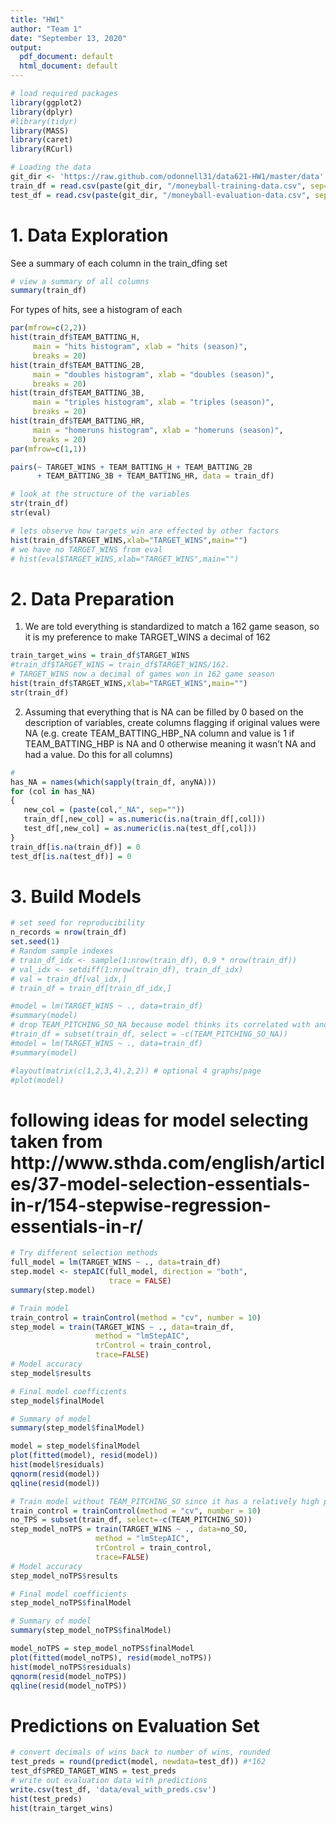 ```yaml
---
title: "HW1"
author: "Team 1"
date: "September 13, 2020"
output:
  pdf_document: default
  html_document: default
---
```


```r
# load required packages
library(ggplot2)
library(dplyr)
#library(tidyr)
library(MASS)
library(caret)
library(RCurl)
```

```r
# Loading the data
git_dir <- 'https://raw.github.com/odonnell31/data621-HW1/master/data'
train_df = read.csv(paste(git_dir, "/moneyball-training-data.csv", sep=""))
test_df = read.csv(paste(git_dir, "/moneyball-evaluation-data.csv", sep = ""))
```

# 1. Data Exploration

See a summary of each column in the train_dfing set
```r
# view a summary of all columns
summary(train_df)
```

For types of hits, see a histogram of each
```r
par(mfrow=c(2,2))
hist(train_df$TEAM_BATTING_H,
     main = "hits histogram", xlab = "hits (season)",
     breaks = 20)
hist(train_df$TEAM_BATTING_2B,
     main = "doubles histogram", xlab = "doubles (season)",
     breaks = 20)
hist(train_df$TEAM_BATTING_3B,
     main = "triples histogram", xlab = "triples (season)",
     breaks = 20)
hist(train_df$TEAM_BATTING_HR,
     main = "homeruns histogram", xlab = "homeruns (season)",
     breaks = 20)
par(mfrow=c(1,1))
```

```r
pairs(~ TARGET_WINS + TEAM_BATTING_H + TEAM_BATTING_2B
      + TEAM_BATTING_3B + TEAM_BATTING_HR, data = train_df)
```
```r
# look at the structure of the variables
str(train_df)
str(eval)
```

```r
# lets observe how targets_win are effected by other factors
hist(train_df$TARGET_WINS,xlab="TARGET_WINS",main="")
# we have no TARGET_WINS from eval
# hist(eval$TARGET_WINS,xlab="TARGET_WINS",main="")
```



# 2. Data Preparation

1. We are told everything is standardized to match a 162 game season, so it is my preference to make TARGET_WINS a decimal of 162
```r
train_target_wins = train_df$TARGET_WINS
#train_df$TARGET_WINS = train_df$TARGET_WINS/162.
# TARGET_WINS now a decimal of games won in 162 game season
hist(train_df$TARGET_WINS,xlab="TARGET_WINS",main="")
str(train_df)
```

2. Assuming that everything that is NA can be filled by 0 based on the description of variables, create columns flagging if original values were NA (e.g. create TEAM_BATTING_HBP_NA column and value is 1 if TEAM_BATTING_HBP is NA and 0 otherwise meaning it wasn't NA and had a value. Do this for all columns)
```r
# 
has_NA = names(which(sapply(train_df, anyNA)))
for (col in has_NA)
{
   new_col = (paste(col,"_NA", sep=""))
   train_df[,new_col] = as.numeric(is.na(train_df[,col]))
   test_df[,new_col] = as.numeric(is.na(test_df[,col]))
}
train_df[is.na(train_df)] = 0
test_df[is.na(test_df)] = 0
```

# 3. Build Models
```r
# set seed for reproducibility
n_records = nrow(train_df)
set.seed(1)
# Random sample indexes
# train_df_idx <- sample(1:nrow(train_df), 0.9 * nrow(train_df))
# val_idx <- setdiff(1:nrow(train_df), train_df_idx)
# val = train_df[val_idx,]
# train_df = train_df[train_df_idx,]
```

```r
#model = lm(TARGET_WINS ~ ., data=train_df)
#summary(model)
# drop TEAM_PITCHING_SO_NA because model thinks its correlated with another var
#train_df = subset(train_df, select = -c(TEAM_PITCHING_SO_NA))
#model = lm(TARGET_WINS ~ ., data=train_df)
#summary(model)
```

```r
#layout(matrix(c(1,2,3,4),2,2)) # optional 4 graphs/page
#plot(model)
```

# following ideas for model selecting taken from http://www.sthda.com/english/articles/37-model-selection-essentials-in-r/154-stepwise-regression-essentials-in-r/
```r
# Try different selection methods
full_model = lm(TARGET_WINS ~ ., data=train_df)
step.model <- stepAIC(full_model, direction = "both", 
                      trace = FALSE)
summary(step.model)
```

```r
# Train model
train_control = trainControl(method = "cv", number = 10)
step_model = train(TARGET_WINS ~ ., data=train_df,
                   method = "lmStepAIC",
                   trControl = train_control,
                   trace=FALSE)
# Model accuracy
step_model$results

# Final model coefficients
step_model$finalModel

# Summary of model
summary(step_model$finalModel)
```

```r
model = step_model$finalModel
plot(fitted(model), resid(model))
hist(model$residuals)
qqnorm(resid(model))
qqline(resid(model))
```


```r
# Train model without TEAM_PITCHING_SO since it has a relatively high p-value
train_control = trainControl(method = "cv", number = 10)
no_TPS = subset(train_df, select=-c(TEAM_PITCHING_SO))
step_model_noTPS = train(TARGET_WINS ~ ., data=no_SO,
                   method = "lmStepAIC",
                   trControl = train_control,
                   trace=FALSE)
# Model accuracy
step_model_noTPS$results

# Final model coefficients
step_model_noTPS$finalModel

# Summary of model
summary(step_model_noTPS$finalModel)
```

```r
model_noTPS = step_model_noTPS$finalModel
plot(fitted(model_noTPS), resid(model_noTPS))
hist(model_noTPS$residuals)
qqnorm(resid(model_noTPS))
qqline(resid(model_noTPS))
```

# Predictions on Evaluation Set

```r
# convert decimals of wins back to number of wins, rounded
test_preds = round(predict(model, newdata=test_df)) #*162
test_df$PRED_TARGET_WINS = test_preds
# write out evaluation data with predictions
write.csv(test_df, 'data/eval_with_preds.csv')
hist(test_preds)
hist(train_target_wins)
```